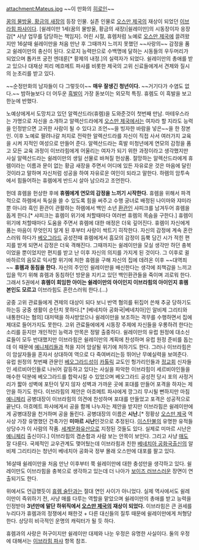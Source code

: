 attachment:Mateus.jpg
~~이 만화의 [[히로인]]~~

[[꿈의 물방울, 황금의 새장]]의 등장 인물. 실존 인물로 [[오스만 제국]]의 재상이 되었던 [[이브라힘 파샤]]이다. [쉴레이만 1세(꿈의 물방울, 황금의 새장)|쉴레이만]의 시동장이자 응장감[* 사냥 업무를 담당하는 책임자]. 어린 시절, 휴렘처럼 노예로 [[오스만 제국]]에 끌려왔지만 16살때 쉴레이만을 처음 만난 후 그때까지 느끼지 못했던 ~~사랑의~~ 감정을 품고 쉴레이만의 충신이 된다. 오로지 능력만으로 수백명에 달하는 시동들의 우두머리가 되었으며 톱카프 궁전 엔데룬[* 황제의 내정.]의 실력자가 되었다. 쉴레이만의 총애를 받고 있으나 대재상 피리 메흐메트 파샤를 비롯한 제국의 고위 신료들에게서 견제와 질시의 눈초리를 받고 있다.
 
~~순정만화의 남자들이 다 그렇듯이~~ '''매우 잘생긴 청년이다.''' ~~거기다가 수염도 없다.~~ 밤하늘보다 더 어두운 [[흑발]]이 가장 돋보이는 외모적 특징. 휴렘도 이 흑발을 보고 한눈에 반했다.

노예상에게서 도망치고 있던 알렉산드라(휴렘)을 도와준것이 첫번째 만남. 마테우스라는 가명으로 자신을 소개하고 알렉산드라에게 [[오스만 제국]]에서는 여자라 할 지라도 능력을 인정받으면 고귀한 사람이 될 수 있다고 조언~~을 빙자한 바람을 넣은~~을 한 장본인. 이후 노예로 팔려나갈 처지로 전락한 알렉산드라를 자신이 직접 사서 여러가지 교육을 시켜 지적인 여성으로 만들어 준다. 알렉산드라는 흑발 미청년에게 연모의 감정을 품고 모든 교육 과정이 이브라힘에게 어울리는 여자가 되기 위한 과정이라고 생각했지만 사실 알렉산드라는 쉴레이만의 생일 선물로 바쳐질 헌상품. 절망하는 알렉산드라에게 휴렘이라는 이름과 문이 없는 황금 새장을 주면서 어디에 있든 자유로운 것은 마음에 달린것이라고 말하며 자신처럼 성공을 하여 자유로운 여인이 되라고 말한다. 하렘의 암투속에서 힘들어하는 휴렘에게 반드시 살아 남으라고 조언한다.

헌데 휴렘을 헌상한 후에 '''휴렘에게 연모의 감정을 느끼기 시작한다.''' 휴렘을 위해서 파격적으로 하렘에서 독실을 쓸 수 있도록 힘을 써주고 수행 궁녀로 배정된 나이마와 쟈미라뿐 아니라 흑인 환관이 관활하는 하렘에서 백인 소년 [[환관]]인 샤피크를 남겨두어 휴렘을 돕게 한다.[* 샤피크는 휴렘이 위기에 처할때마다 여러번 휴렘의 목숨을 구한다.] 휴렘이 위기에 처할때마다 도움을 주면서 휴렘에 대한 애정은 더욱 깊어진다. 휴렘이 자신에게 품는 마음이 무엇인지 알게 된 후부터 사랑이 싹트기 히작한다. 자신의 감정에 계속 혼란스러워 하다가 [[베오그라드]] 공성전때 휴렘에게서 흠모의 감정이 듬뿍 담긴 시가 적힌 편지를 받게 되면서 감정은 더욱 격해진다. 그때까지는 쉴레이만을 모실 생각만 하던 충복이었을 뿐이었지만 편지를 받고 난 이후 자신의 의지를 가지게 된 것이다. 그 이후로 귈바하르의 음모로 익사할 위기에 처한 휴렘을 구해 자신의 집에 데려온 이후 ~~대역죄~~ '''휴렘과 동침을 한다.''' 자신의 주인인 쉴레이만을 배신한다는 생각에 죄책감을 느끼고 입을 막기 위해 휴렘과 동침하던 방문을 지키고 있던 백인환관들을 죽이며 괴로워 한다. 그래서 5권에서 '''휴렘이 회임한 아이는 쉴레이만의 아이인지 이브라힘의 아이인지 휴렘 본인도 모르고''' 이브라힘도 혼란스러워 한다.(...)

궁중 고위 관료들에게 견제의 대상이 되다 보니 반역 혐의를 뒤집어 쓴채 추궁 당하기도 하는등 궁중 생활이 순탄치 못하다.[* [베네치아 공화국|베네치아]인 알비제 그리티와 내통한다는 혐의] 대저택을 하사받았으나 쉴레이만을 보조하는 격무를 수행하면서 집에 제대로 들어가지도 못한다. 고위 관료들에에게 시동장 주제에 자신들을 우롱하려 한다는 소리를 듣지만 개인적인 능력과 안목은 정말 출중하다. 쉴레이만의 유럽 원정에 대소신료들이 모두 반대했지만 이브라힘은 쉴레이만의 계획에 찬성하며 유럽 원정 준비를 돕는데 이 때문에 [[예니체리]]들과 척을 지어 암살될 위기에 처하기도 한다. 그러나 이브라힘은 이 암살자들을 혼자서 상대하여 역으로 다 죽여버리는등 뛰어난 무예실력을 보여준다. 유럽 원정의 첫번째 관문인 [[베오그라드]]성이 [[카톨릭]] 교도인 헝가리인들과 [[정교회]] 신자들인 세르비아인들로 나뉘어 갈등하고 있다는 사실을 파악한 이브라힘이 세르비아인들을 매수한 덕분에 베오그라드를 합락시킬 수 있었으며 베오그라드 공성전 당시 포의 사정거리가 짧아 성벽에 포탄이 닿지 않자  성벽과 가까운 곳에 포대를 만들어 포격을 하자는 제안을 하기도 한다. 이브라힘의 제안은 아흐메트 파샤에게 깡그리 무시될 뻔하지만 마침 [[예니체리]] 공병대장이 이브라힘의 의견에 찬성하며 포대를 만들었고  포격은 성공적으로 끝난다. 아흐메트 파샤에게서 공을 함께 나누자는 제안을 받지만 이브라힘은 쉴레이만에게 공병대장을 천거하며 공을 돌린다. 공병대장의 이름은 '''시난.'''[* 정황상 [[오스만 제국]] 역사상 가장 유명했던 건축가인 '''미마르 시난'''인것으로 추정된다. [[이스탄불]]의 유명한 유적들 상당수가 이 사람의 작품. [[세계문화유산]]으로 지정된 것들도 있다. 실제로 미마르 시난은 [[예니체리]] 출신이다.] 이브라힘의 겸손함과 사람 보는 안목이 보인다. 그리고 사냥 [[매]]도 잘 다룬다. 국제적인 교우관계도 맺어뒀는데 이브라힘과 친한 [[베네치아 공화국]]출신의 알비제 그리티라는 청년이 베네치아 공화국 정부 몰래 오스만에 대포를 팔고 있다.

16살때 쉴레이만을 처음 만난 이후부터 쭉 쉴레이만에 대한 충성만을 생각하고 있다. 쉴레이만도 이브라힘을 충복으로 생각하고 있는데 더 나아가 [[보이즈 러브]]스러운 장면이 연출되기도 한다.

위에서도 언급했듯이 [[휴렘 술탄]]과는 절대 연인 사이가 아니었다. 실제 역사에서도 쉴레이만이 즉위하기 전, 사냥 매를 다루는 역할을 맡았으며 쉴레이만의 총애를 받고 능력을 인정받아 '''3년만에 말단 하위직에서 [[오스만 제국]]의 재상이 되었다.''' 이브라힘은 큰 권세를 누리다가 휴렘과의 정쟁에서 패한것 + 다른 대신들의 질투 때문에 쉴레이만에게 처형당한다. 상당히 비극적인 운명의 캐릭터가 될 듯 하다.

휴렘과의 사랑은 허구이지만 쉴레이만 대제와 나눈 우정은 유명한 사실이다. 둘의 우정에 대해서는 [[이브라힘 파샤]] 항목 참조.
   

